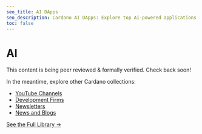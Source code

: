 ```yaml
---
seo_title: AI DApps
seo_description: Cardano AI DApps: Explore top AI-powered applications on the Cardano blockchain. Enjoy security, speed, and predictability for AI agents, LLMs, & more. 
toc: false
---
```


# AI

This content is being peer reviewed & formally verified. Check back soon!

In the meantime, explore other Cardano collections:

- [YouTube Channels](/community/youtube)
- [Development Firms](/development/dev_teams)
- [Newsletters](/community/newsletters)
- [News and Blogs](/community/news_and_blogs)

[See the Full Library →](/all_pages)
